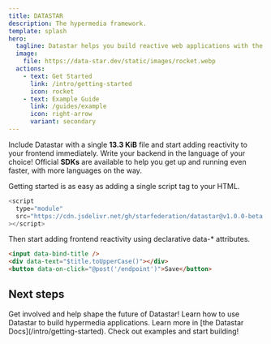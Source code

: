 ```yaml
---
title: DATASTAR
description: The hypermedia framework.
template: splash
hero:
  tagline: Datastar helps you build reactive web applications with the simplicity of server-side rendering and the power of a full-stack SPA framework.
  image:
    file: https://data-star.dev/static/images/rocket.webp
  actions:
    - text: Get Started
      link: /intro/getting-started
      icon: rocket
    - text: Example Guide
      link: /guides/example
      icon: right-arrow
      variant: secondary
---
```



Include Datastar with a single **13.3 KiB** file and start adding reactivity to your frontend immediately. Write your backend in the language of your choice! Official **SDKs** are available to help you get up and running even faster, with more languages on the way.

Getting started is as easy as adding a single script tag to your HTML.

```javascript
<script
  type="module"
  src="https://cdn.jsdelivr.net/gh/starfederation/datastar@v1.0.0-beta.3/bundles/datastar.js"
></script>
```

Then start adding frontend reactivity using declarative data-\* attributes.

```html
<input data-bind-title />
<div data-text="$title.toUpperCase()"></div>
<button data-on-click="@post('/endpoint')">Save</button>
```

## Next steps

<CardGrid>
  <Card title="Join the Community" icon="comment-alt">
    Get involved and help shape the future of Datastar!
  </Card>
  <Card title="Read our Philosophy" icon="rocket">
    Learn how to use Datastar to build hypermedia applications.
  </Card>
  <Card title="Read the docs" icon="open-book">
    Learn more in [the Datastar Docs](/intro/getting-started).
  </Card>
  <Card title="Try it out" icon="seti:html">
    Check out examples and start building!
  </Card>
</CardGrid>
